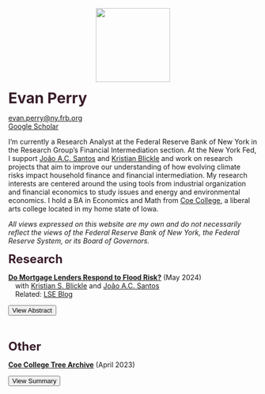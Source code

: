 ```{=html}
<script>
function toggleAbstract(paperId) {
  var abstract = document.getElementById(paperId);
  var btn = document.getElementById(paperId + '-btn');
  // Toggle visibility of the abstract
  if (abstract.style.display === "none") {
    abstract.style.display = "block";
    btn.textContent = "Hide Abstract"; // Change button text
  } else {
    abstract.style.display = "none";
    btn.textContent = "View Abstract"; // Revert button text
  }
}
</script>


<script>
function toggleSummary(paperId) {
  var abstract = document.getElementById(paperId);
  var btn = document.getElementById(paperId + '-btn');
  // Toggle visibility of the abstract
  if (abstract.style.display === "none") {
    abstract.style.display = "block";
    btn.textContent = "Hide Summary"; // Change button text
  } else {
    abstract.style.display = "none";
    btn.textContent = "View Summary"; // Revert button text
  }
}
</script>
```
::: fixed-image
<center><img src="images/evan_perry.png" align="center" width="150"/></center>

[Evan Perry]{style="font-size: 30px; font-weight: bold; color: #381D2A;"} <br>

[evan.perry\@ny.frb.org](mailto:evan.perry@ny.frb.org) <br> [Google Scholar](https://scholar.google.com/citations?user=jWdgnFkAAAAJ&hl=en&oi=ao)
:::

::: justify
I'm currently a Research Analyst at the Federal Reserve Bank of New York in the Research Group's Financial Intermediation section. At the New York Fed, I support [Jo&#227;o A.C. Santos](https://www.newyorkfed.org/research/economists/Santos) and [Kristian Blickle](https://sites.google.com/site/kristiansblickle/) and work on research projects that aim to improve our understanding of how evolving climate risks impact household finance and financial intermediation. My research interests are centered around the using tools from industrial organization and financial economics to study issues and energy and environmental economics. I hold a BA in Economics and Math from [Coe College](https://www.coe.edu/), a liberal arts college located in my home state of Iowa.

*All views expressed on this website are my own and do not necessarily reflect the views of the Federal Reserve Bank of New York, the Federal Reserve System, or its Board of Governors.*
:::

[Research]{style="font-size: 24px; font-weight: bold; color: #381D2A;"} <br>

[**Do Mortgage Lenders Respond to Flood Risk?**](https://www.newyorkfed.org/research/staff_reports/sr1101) (May 2024)<br> 
&emsp;with [Kristian S. Blickle](https://sites.google.com/site/kristiansblickle/) and [Jo&#227;o A.C. Santos](https://www.newyorkfed.org/research/economists/Santos)<br> 
&emsp;Related: [LSE Blog](https://libertystreeteconomics.newyorkfed.org/2024/09/flood-risk-outside-flood-zones-a-look-at-mortgage-lending-in-risky-areas/)

<button id="paper1-btn" class="toggle-btn" onclick="toggleAbstract(&#39;paper1&#39;)">
View Abstract
</button>

::: {#paper1 .abstract style="display:none;"}
<p>Using unique nationwide property-level mortgage, flood risk, and flood map data, we analyze whether lenders respond to flood risk that is not captured in FEMA flood maps. We find that lenders are less willing to originate mortgages and charge higher rates for lower LTV loans that face "un-mapped" flood risk. This effect is weaker for high income applicants, as well as non-banks and small local banks. However, we find evidence that non-banks and local banks are more likely to securitize/sell mortgages to borrowers prone to flood risk. Taken together, our results are indicative that mortgage lenders are aware of flood risk outside FEMA's identified flood zones.</p>
:::

<br> <br> [Other]{style="font-size: 24px; font-weight: bold; color: #381D2A;"} <br>

[**Coe College Tree Archive**](https://coetreearchive.github.io/) (April 2023)

<button id="paper1001-btn" class="toggle-btn" onclick="toggleSummary(&#39;paper1001&#39;)">
View Summary
</button>

::: {#paper1001 .abstract style="display:none;"}
<p>The Coe College Tree Archive is an online record of trees on Coe College's campus. By creating an online archive, the project attempts to collect valuable environmental data and promote engagement with Coe's urban forest. The online archive features interactive maps, profiles of Coe's trees, environmental benefit estimates, tips for tree identification, and opportunities to contribute to the archive.</p>
:::

<br>
